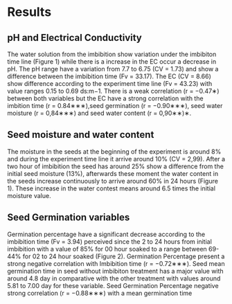 # Results

## pH and Electrical Conductivity

The water solution from the imbibition show variation under the imbibiton time line (Figure 1) while there is a increase in the EC occur a decrease in pH. The pH range have a variation from 7.7 to 6.75 (CV = 1.73) and show a difference between the imbibition time (Fv = 33.17). The EC (CV = 8.66) show difference according to the experiment time line (Fv = 43.23) with value ranges 0.15 to 0.69 ds:m−1. There is a weak correlation (r = −0.47∗) between both variables but the EC have a strong correlation with the imbition time (r = 0.84∗∗∗),seed germination (r = −0.90∗∗∗), seed water moisture (r = 0,84∗∗∗) and seed water content (r = 0,90∗∗)∗.

## Seed moisture and water content

The moisture in the seeds at the beginning of the experiment is around 8% and during the experiment time line it arrive around 10% (CV = 2,99). After a two hour of imbibition the seed has around 25% show a difference from the initial seed moisture (13%), afterwards these moment the water content in the seeds increase continuously to arrive around 60% in 24 hours (Figure 1). These increase in the water contest means around 6.5 times the initial moisture value.

## Seed Germination variables

Germination percentage have a significant decrease according to the imbibition time (Fv = 3.94) perceived since the 2 to 24 hours from initial imbibition with a value of 85% for 00 hour soaked to a range between 69-44% for 02 to 24 hour soaked (Figure 2). Germination Percentage present a strong negative correlation with Imbibition time (r = −0.72∗∗∗). Seed mean germination time in seed without imbibiton treatment has a major value with around 4.8 day in comparative with the other treatment with values around 5.81 to 7.00 day for these variable. Seed Germination Percentage negative strong correlation (r = −0.88∗∗∗) with a mean germination time
